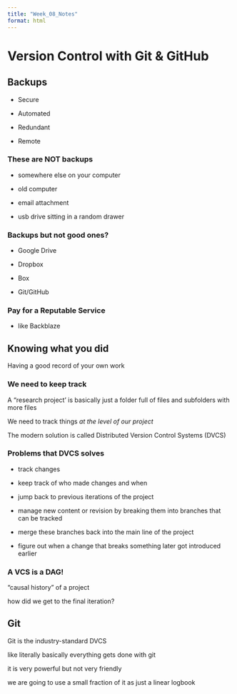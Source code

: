```yaml
---
title: "Week_08_Notes"
format: html
---
```


# Version Control with Git & GitHub

## Backups

-   Secure

-   Automated

-   Redundant

-   Remote

### These are NOT backups

-   somewhere else on your computer

-   old computer

-   email attachment

-   usb drive sitting in a random drawer

### Backups but not good ones?

-   Google Drive

-   Dropbox

-   Box

-   Git/GitHub

### Pay for a Reputable Service

-   like Backblaze

## Knowing what you did

Having a good record of your own work

### We need to keep track

A "research project' is basically just a folder full of files and subfolders with more files

We need to track things *at the level of our project*

The modern solution is called Distributed Version Control Systems (DVCS)

### Problems that DVCS solves

-   track changes

-   keep track of who made changes and when

-   jump back to previous iterations of the project

-   manage new content or revision by breaking them into branches that can be tracked

-   merge these branches back into the main line of the project

-   figure out when a change that breaks something later got introduced earlier

### A VCS is a DAG!

"causal history" of a project

how did we get to the final iteration?

## Git

Git is the industry-standard DVCS

like literally basically everything gets done with git

it is very powerful but not very friendly

we are going to use a small fraction of it as just a linear logbook
